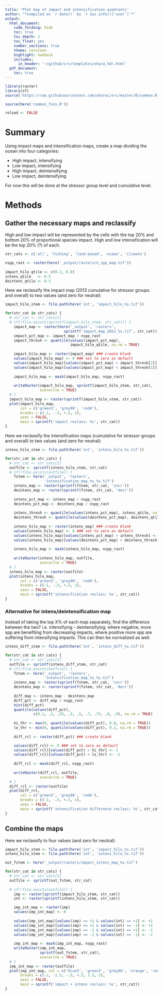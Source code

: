 ```yaml
---
title: 'Plot map of impact and intensification quadrants'
author: "*Compiled on `r date()` by `r Sys.info()['user']`*"
output: 
  html_document:
    code_folding: hide
    toc: true
    toc_depth: 3
    toc_float: yes
    number_sections: true
    theme: cerulean
    highlight: haddock
    includes: 
      in_header: '~/github/src/templates/ohara_hdr.html'
  pdf_document:
    toc: true
---
```


``` r

library(raster)
library(sf)
source('https://raw.githubusercontent.com/oharac/src/master/R/common.R')

source(here('common_fxns.R'))

reload <- FALSE
```


# Summary

Using impact maps and intensification maps, create a map dividing the ocean into four categories:

* High impact, intensifying
* Low impact, intensifying
* High impact, deintensifying
* Low impact, deintensifying

For now this will be done at the stressor group level and cumulative level.

# Methods

## Gather the necessary maps and reclassify

High and low impact will be represented by the cells with the top 20% and bottom 20% of proportional species impact.  High and low intensification will be the top 20% (?) of each.

```r
str_cats <- c('all', 'fishing', 'land-based', 'ocean', 'climate')

nspp_rast <- raster(here('_output/rasters/n_spp_map.tif'))
                    
impact_hilo_qtile <- c(0.2, 0.8)
intens_qtile   <- 0.5
deintens_qtile <- 0.5
```

Here we reclassify the impact map (2013 cumulative for stressor groups and overall) to two values (and zero for neutral):

\begin{align*}
  impact_{reclass} = \begin{cases}
    +1 &\text{when high impact}\\
    -1 &\text{when low impact}\\
    0 &else
  \end{cases}
\end{align*}
``` r
impact_hilo_stem <- file.path(here('int', 'impact_hilo_%s.tif'))

for(str_cat in str_cats) {
  # str_cat <- str_cats[2]
  # if(!file.exists(sprintf(impact_hilo_stem, str_cat))) {
    impact_map <- raster(here('_output', 'rasters',
                           sprintf('impact_map_2013_%s.tif', str_cat)))
    impact_pct_map <- impact_map / nspp_rast
    impact_thresh <- quantile(values(impact_pct_map), 
                              impact_hilo_qtile, na.rm = TRUE)
    
    impact_hilo_map <- raster(impact_map) ### create blank
    values(impact_hilo_map) <- 0 ### set to zero as default
    values(impact_hilo_map)[values(impact_pct_map) > impact_thresh[2]] <- 1
    values(impact_hilo_map)[values(impact_pct_map) < impact_thresh[1]] <- -1
    
    impact_hilo_map <- mask(impact_hilo_map, nspp_rast)
    
    writeRaster(impact_hilo_map, sprintf(impact_hilo_stem, str_cat),
                overwrite = TRUE)
  # }
  impact_hilo_map <- raster(sprintf(impact_hilo_stem, str_cat))
  plot(impact_hilo_map, 
       col = c('green3', 'grey90', 'red4'),
       breaks = c(-1, -.5, +.5, 1),
       axes = FALSE,
       main = sprintf('impact reclass: %s', str_cat))
}
```

Here we reclassify the intensification maps (cumulative for stressor groups and overall) to two values (and zero for neutral):

\begin{align*}
  intensification_{reclass} = \begin{cases}
    +1 &\text{when high intensification}\\
    -1 &\text{when high deintensification}\\
    0 &else
  \end{cases}
\end{align*}

``` r
intens_hilo_stem <- file.path(here('int', 'intens_hilo_%s.tif'))

for(str_cat in str_cats) {
  # str_cat <- str_cats[1]
  outfile <- sprintf(intens_hilo_stem, str_cat)
  # if(!file.exists(outfile)) {
    fstem <- here('_output', 'rasters',
                  'intensification_map_%s_%s.tif')
    intens_map <- raster(sprintf(fstem, str_cat, 'incr'))
    deintens_map <- raster(sprintf(fstem, str_cat, 'decr'))
    
    intens_pct_map <- intens_map / nspp_rast
    deintens_pct_map <- deintens_map / nspp_rast
    
    intens_thresh <- quantile(values(intens_pct_map), intens_qtile, na.rm = TRUE)
    deintens_thresh <- quantile(values(deintens_pct_map), deintens_qtile, na.rm = TRUE)
    
    intens_hilo_map <- raster(intens_map) ### create blank
    values(intens_hilo_map) <- 0 ### set to zero as default
    values(intens_hilo_map)[values(intens_pct_map) > intens_thresh] <- 1
    values(intens_hilo_map)[values(deintens_pct_map) > deintens_thresh] <- -1
    
    intens_hilo_map <- mask(intens_hilo_map, nspp_rast)
    
    writeRaster(intens_hilo_map, outfile,
                overwrite = TRUE)
  # }
  intens_hilo_map <- raster(outfile)
  plot(intens_hilo_map, 
       col = c('green3', 'grey90', 'red4'),
       breaks = c(-1, -.5, +.5, 1),
       axes = FALSE,
       main = sprintf('intensification reclass: %s', str_cat))
}
```

### Alternative for intens/deintensification map

Instead of taking the top X% of each map separately, find the difference between the two?  i.e. intensifying - deintensifying; where negative, more spp are benefiting from decreasing impacts, where positive more spp are suffering from intensifying impacts.  This can then be normalized as well.

```r
intens_diff_stem <- file.path(here('int', 'intens_diff_%s.tif'))

for(str_cat in str_cats) {
  # str_cat <- str_cats[1]
  outfile <- sprintf(intens_diff_stem, str_cat)
  # if(!file.exists(outfile)) {
    fstem <- here('_output', 'rasters',
                  'intensification_map_%s_%s.tif')
    intens_map <- raster(sprintf(fstem, str_cat, 'incr'))
    deintens_map <- raster(sprintf(fstem, str_cat, 'decr'))
    
    diff_map <- intens_map - deintens_map
    diff_pct <- diff_map / nspp_rast
    hist(diff_pct)
    quantile(values(diff_pct), 
             c(0.1, .2, .25, .3, .5, .7, .75, .8, .9), na.rm = TRUE)
    
    hi_thr <- max(0, quantile(values(diff_pct), 0.8, na.rm = TRUE))
    lo_thr <- min(0, quantile(values(diff_pct), 0.2, na.rm = TRUE))
    
    diff_rcl <- raster(diff_pct) ### create blank

    values(diff_rcl) <- 0 ### set to zero as default
    values(diff_rcl)[values(diff_pct) > hi_thr] <- 1
    values(diff_rcl)[values(diff_pct) < lo_thr] <- -1
    
    diff_rcl <- mask(diff_rcl, nspp_rast)
    
    writeRaster(diff_rcl, outfile,
                overwrite = TRUE)
  # }
  diff_rcl <- raster(outfile)
  plot(diff_rcl, 
       col = c('green3', 'grey90', 'red4'),
       breaks = c(-1, -.5, +.5, 1),
       axes = FALSE,
       main = sprintf('intensification difference reclass: %s', str_cat))
}

```


## Combine the maps

Here we reclassify to four values (and zero for neutral):

\begin{align*}
  value = \begin{cases}
    +2 &\text{when high impact and intensifying}\\
    +1 &\text{when high impact and de-intensifying}\\
    -1 &\text{when low impact and intensifying}\\
    -2 &\text{when low impact and de-intensifying}\\
    0 &else
  \end{cases}
\end{align*}

``` r
impact_hilo_stem <- file.path(here('int', 'impact_hilo_%s.tif'))
intens_hilo_stem <- file.path(here('int', 'intens_hilo_%s.tif'))

out_fstem <- here('_output/rasters/impact_intens_map_%s.tif')

for(str_cat in str_cats) {
  # str_cat <- str_cats[1]
  outfile <- sprintf(out_fstem, str_cat)
  
  # if(!file.exists(outfile)) {
    imp <- raster(sprintf(impact_hilo_stem, str_cat))
    int <- raster(sprintf(intens_hilo_stem, str_cat))

    imp_int_map <- raster(imp)
    values(imp_int_map) <- 0
    
    values(imp_int_map)[values(imp) == +1 & values(int) == +1] <- +2
    values(imp_int_map)[values(imp) == +1 & values(int) == -1] <- +1
    values(imp_int_map)[values(imp) == -1 & values(int) == +1] <- -1
    values(imp_int_map)[values(imp) == -1 & values(int) == -1] <- -2
    
    imp_int_map <- mask(imp_int_map, nspp_rast)
    writeRaster(imp_int_map, 
                sprintf(out_fstem, str_cat),
                overwrite = TRUE)
  # }
  imp_int_map <- raster(outfile)
  plot(imp_int_map, col = c('blue3', 'green3', 'grey90', 'orange', 'red4'),
       breaks = c(-2, -1.5, -.5, +.5, 1.5, 2),
       axes = FALSE,
       main = sprintf('impact + intens reclass: %s', str_cat))
}
```


